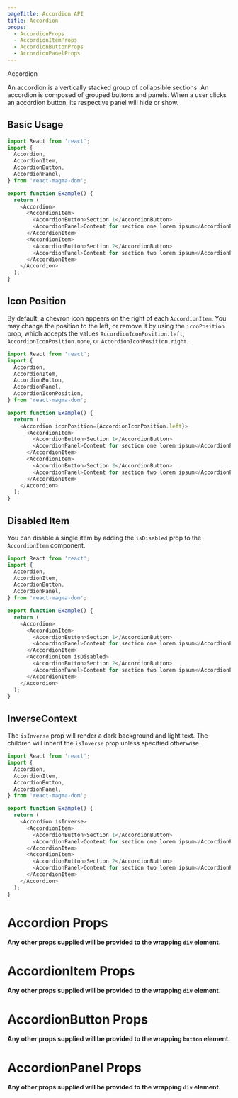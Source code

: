 ```yaml
---
pageTitle: Accordion API
title: Accordion
props:
  - AccordionProps
  - AccordionItemProps
  - AccordionButtonProps
  - AccordionPanelProps
---
```


<DocsHeading type="api">Accordion</DocsHeading>

An accordion is a vertically stacked group of collapsible sections. An accordion is composed of grouped buttons and panels. When a user clicks an accordion button, its respective panel will hide or show.

## Basic Usage

```typescript
import React from 'react';
import {
  Accordion,
  AccordionItem,
  AccordionButton,
  AccordionPanel,
} from 'react-magma-dom';

export function Example() {
  return (
    <Accordion>
      <AccordionItem>
        <AccordionButton>Section 1</AccordionButton>
        <AccordionPanel>Content for section one lorem ipsum</AccordionPanel>
      </AccordionItem>
      <AccordionItem>
        <AccordionButton>Section 2</AccordionButton>
        <AccordionPanel>Content for section two lorem ipsum</AccordionPanel>
      </AccordionItem>
    </Accordion>
  );
}
```

## Icon Position

By default, a chevron icon appears on the right of each `AccordionItem`. You may change the position to the left, or remove it by using the `iconPosition` prop, which accepts the values `AccordionIconPosition.left`, `AccordionIconPosition.none`, or `AccordionIconPosition.right`.

```typescript
import React from 'react';
import {
  Accordion,
  AccordionItem,
  AccordionButton,
  AccordionPanel,
  AccordionIconPosition,
} from 'react-magma-dom';

export function Example() {
  return (
    <Accordion iconPosition={AccordionIconPosition.left}>
      <AccordionItem>
        <AccordionButton>Section 1</AccordionButton>
        <AccordionPanel>Content for section one lorem ipsum</AccordionPanel>
      </AccordionItem>
      <AccordionItem>
        <AccordionButton>Section 2</AccordionButton>
        <AccordionPanel>Content for section two lorem ipsum</AccordionPanel>
      </AccordionItem>
    </Accordion>
  );
}
```

## Disabled Item

You can disable a single item by adding the `isDisabled` prop to the `AccordionItem` component.

```typescript
import React from 'react';
import {
  Accordion,
  AccordionItem,
  AccordionButton,
  AccordionPanel,
} from 'react-magma-dom';

export function Example() {
  return (
    <Accordion>
      <AccordionItem>
        <AccordionButton>Section 1</AccordionButton>
        <AccordionPanel>Content for section one lorem ipsum</AccordionPanel>
      </AccordionItem>
      <AccordionItem isDisabled>
        <AccordionButton>Section 2</AccordionButton>
        <AccordionPanel>Content for section two lorem ipsum</AccordionPanel>
      </AccordionItem>
    </Accordion>
  );
}
```

## InverseContext

The `isInverse` prop will render a dark background and light text. The children will
inherit the `isInverse` prop unless specified otherwise.

```typescript
import React from 'react';
import {
  Accordion,
  AccordionItem,
  AccordionButton,
  AccordionPanel,
} from 'react-magma-dom';

export function Example() {
  return (
    <Accordion isInverse>
      <AccordionItem>
        <AccordionButton>Section 1</AccordionButton>
        <AccordionPanel>Content for section one lorem ipsum</AccordionPanel>
      </AccordionItem>
      <AccordionItem>
        <AccordionButton>Section 2</AccordionButton>
        <AccordionPanel>Content for section two lorem ipsum</AccordionPanel>
      </AccordionItem>
    </Accordion>
  );
}
```

# Accordion Props

**Any other props supplied will be provided to the wrapping `div` element.**

<AccordionProps />

# AccordionItem Props

**Any other props supplied will be provided to the wrapping `div` element.**

<AccordionItemProps />

# AccordionButton Props

**Any other props supplied will be provided to the wrapping `button` element.**

<AccordionButtonProps />

# AccordionPanel Props

**Any other props supplied will be provided to the wrapping `div` element.**

<AccordionPanelProps />
